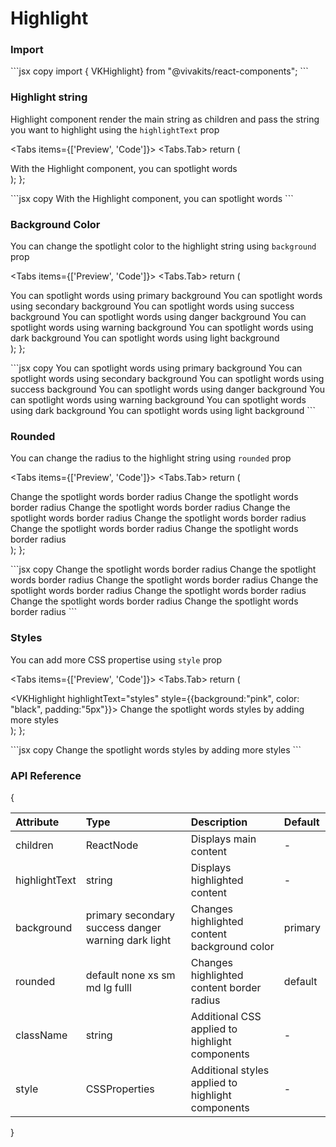 
# Highlight

### Import

<Tabs items={[]}>
    <Tabs.Tab>
        ```jsx copy
            import { VKHighlight} from "@vivakits/react-components";
        ```
    </Tabs.Tab>
</Tabs>

### Highlight string

Highlight component render the main string as children and pass the string you want to highlight using the `highlightText` prop 

<Tabs items={['Preview', 'Code']}>
<Tabs.Tab>
  return (
    <div>
    <VKHighlight highlightText="spotlight">
        With the Highlight component, you can spotlight words
    </VKHighlight>
    </div>
  );
};

<SingleString />
</Tabs.Tab>
<Tabs.Tab>
```jsx copy
<VKHighlight highlightText="spotlight">
    With the Highlight component, you can spotlight words
</VKHighlight>
```
</Tabs.Tab>
</Tabs>

### Background Color

You can change the spotlight color to the highlight string using `background` prop 

<Tabs items={['Preview', 'Code']}>
<Tabs.Tab>
  return (
    <div className="flex flex-col gap-2">
        <VKHighlight highlightText="primary background" background="primary">
            You can spotlight words using primary background
        </VKHighlight>
        <VKHighlight highlightText="secondary background" background="secondary">
            You can spotlight words using secondary background
        </VKHighlight>
        <VKHighlight highlightText="success background" background="success">
            You can spotlight words using success background
        </VKHighlight>
        <VKHighlight highlightText="danger background" background="danger">
            You can spotlight words using danger background
        </VKHighlight>
        <VKHighlight highlightText="warning background" background="warning">
            You can spotlight words using warning background
        </VKHighlight>
        <VKHighlight highlightText="dark background" background="dark">
            You can spotlight words using dark background
        </VKHighlight>
        <VKHighlight highlightText="light background" background="light">
            You can spotlight words using light background
        </VKHighlight>
    </div>
  );
};

<DifferntVarientsBG />
</Tabs.Tab>
<Tabs.Tab>
```jsx copy
<VKHighlight highlightText="spotlight" background="primary">
    You can spotlight words using primary background
</VKHighlight>
<VKHighlight highlightText="spotlight" background="secondary">
    You can spotlight words using secondary background
</VKHighlight>
<VKHighlight highlightText="spotlight" background="success">
    You can spotlight words using success background
</VKHighlight>
<VKHighlight highlightText="spotlight" background="danger">
    You can spotlight words using danger background
</VKHighlight>
<VKHighlight highlightText="spotlight" background="warning">
    You can spotlight words using warning background
</VKHighlight>
<VKHighlight highlightText="spotlight" background="dark">
    You can spotlight words using dark background
</VKHighlight>
<VKHighlight highlightText="spotlight" background="light">
    You can spotlight words using light background
</VKHighlight>
```
</Tabs.Tab>
</Tabs>

### Rounded

You can change the radius to the highlight string using `rounded` prop 

<Tabs items={['Preview', 'Code']}>
<Tabs.Tab>
  return (
    <div className="flex flex-col gap-2">
        <VKHighlight highlightText="border radius" rounded="default" className="p-1">
            Change the spotlight words border radius
        </VKHighlight>
        <VKHighlight highlightText="border radius" rounded="none" className="p-1">
            Change the spotlight words border radius
        </VKHighlight>
        <VKHighlight highlightText="border radius" rounded="xs" className="p-1">
            Change the spotlight words border radius
        </VKHighlight>
        <VKHighlight highlightText="border radius" rounded="sm" className="p-1">
            Change the spotlight words border radius
        </VKHighlight>
        <VKHighlight highlightText="border radius" rounded="md" className="p-1">
            Change the spotlight words border radius
        </VKHighlight>
        <VKHighlight highlightText="border radius" rounded="lg" className="p-1">
            Change the spotlight words border radius
        </VKHighlight>
        <VKHighlight highlightText="border radius" rounded="full" className="p-1">
            Change the spotlight words border radius
        </VKHighlight>
    </div>
  );
};

<VarientsRadius />
</Tabs.Tab>
<Tabs.Tab>
```jsx copy
<VKHighlight highlightText="border radius" rounded="default" className="p-1">
    Change the spotlight words border radius
</VKHighlight>
<VKHighlight highlightText="border radius" rounded="none" className="p-1">
    Change the spotlight words border radius
</VKHighlight>
<VKHighlight highlightText="border radius" rounded="xs" className="p-1">
    Change the spotlight words border radius
</VKHighlight>
<VKHighlight highlightText="border radius" rounded="sm" className="p-1">
    Change the spotlight words border radius
</VKHighlight>
<VKHighlight highlightText="border radius" rounded="md" className="p-1">
    Change the spotlight words border radius
</VKHighlight>
<VKHighlight highlightText="border radius" rounded="lg" className="p-1">
    Change the spotlight words border radius
</VKHighlight>
<VKHighlight highlightText="border radius" rounded="full" className="p-1">
    Change the spotlight words border radius
</VKHighlight>
```
</Tabs.Tab>
</Tabs>

### Styles

You can add more CSS propertise using `style` prop 

<Tabs items={['Preview', 'Code']}>
<Tabs.Tab>
  return (
    <div className="flex flex-col gap-2">
        <VKHighlight highlightText="styles" style={{background:"pink", color: "black", padding:"5px"}}>
            Change the spotlight words styles by adding more styles
        </VKHighlight>
    </div>
  );
};

<AddingStyles />
</Tabs.Tab>
<Tabs.Tab>
```jsx copy
<VKHighlight highlightText="styles" style={{background:"pink", color: "black", padding:"5px"}}>
    Change the spotlight words styles by adding more styles
</VKHighlight>
```
</Tabs.Tab>
</Tabs>

### API Reference


{<table>

  <thead>
    <tr>
      <th className="w-[10%]" align="left">Attribute</th>
      <th className="w-[50%]" align="left">Type</th>
      <th className="w-[30%]" align="left">Description</th>
      <th className="w-[10%]" align="left">Default</th>
    </tr>
  </thead>
  <tbody>
    <tr>
      <td>children</td>
      <td>ReactNode</td>
      <td>Displays main content</td>
      <td> - </td>
    </tr>
    <tr>
      <td>highlightText</td>
      <td>string</td>
      <td>Displays highlighted content</td>
      <td> - </td>
    </tr>
    <tr>
      <td>background</td>
      <td className="flex flex-wrap gap-y-2 border-none">
        <span className="badge">primary</span>   
        <span className="badge">secondary</span>  
        <span className="badge">success</span>  
        <span className="badge">danger</span>  
        <span className="badge">warning</span>  
        <span className="badge">dark</span>  
        <span className="badge">light</span>  
      </td>
      <td>Changes highlighted content background color</td>
      <td><span className="badge">primary</span></td>
    </tr>
    <tr>
      <td>rounded</td>
      <td className="flex flex-wrap gap-y-2 border-none">
        <span className="badge">default</span>  
        <span className="badge">none</span>   
        <span className="badge">xs</span>  
        <span className="badge">sm</span>  
        <span className="badge">md</span>  
        <span className="badge">lg</span>
        <span className="badge">fulll</span>
      </td>
      <td>Changes highlighted content border radius</td>
      <td><span className="badge">default</span></td>
    </tr>
    <tr>
      <td>className</td>
      <td>string</td>
      <td>Additional CSS applied to highlight components</td>
      <td> - </td>
    </tr>
    <tr>
      <td>style</td>
      <td>CSSProperties</td>
      <td>Additional styles applied to highlight components</td>
      <td> - </td>
    </tr>
  </tbody>
</table>}
